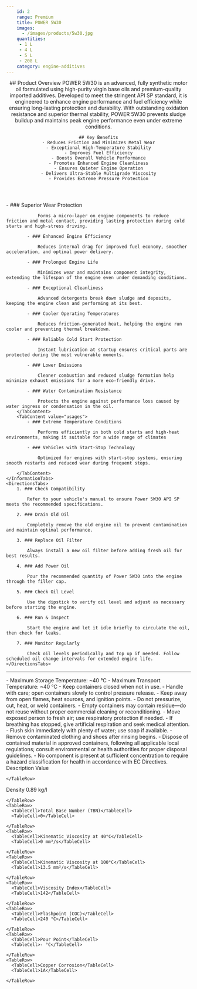```yaml
---
    id: 2
    range: Premium
    title: POWER 5W30
    images:
      - /images/products/5w30.jpg
    quantities:
     - 1 L
     - 4 L
     - 5 L
     - 208 L
    category: engine-additives
---
```


<Header>
    ## Product Overview
    POWER 5W30 is an advanced, fully synthetic motor oil formulated using high-purity
    virgin base oils and premium-quality imported additives. Developed to meet the stringent
    API SP standard, it is engineered to enhance engine performance and fuel efficiency while
    ensuring long-lasting protection and durability. With outstanding oxidation resistance and
    superior thermal stability, POWER 5W30 prevents sludge buildup and maintains peak
    engine performance even under extreme conditions.


    ## Key Benefits
    - Reduces Friction and Minimizes Metal Wear
    - Exceptional High-Temperature Stability
    - Improves Fuel Efficiency
    - Boosts Overall Vehicle Performance
    - Promotes Enhanced Engine Cleanliness
    - Ensures Quieter Engine Operation
    - Delivers Ultra-Stable Multigrade Viscosity
    - Provides Extreme Pressure Protection

</Header>

<Section>
    <InformationTabs>
        <TabContent value="core">
            - ### Superior Wear Protection

                Forms a micro-layer on engine components to reduce friction and metal contact, providing lasting protection during cold starts and high-stress driving.

            - ### Enhanced Engine Efficiency

                Reduces internal drag for improved fuel economy, smoother acceleration, and optimal power delivery.

            - ### Prolonged Engine Life

                Minimizes wear and maintains component integrity, extending the lifespan of the engine even under demanding conditions.
    
            - ### Exceptional Cleanliness

                Advanced detergents break down sludge and deposits, keeping the engine clean and performing at its best.
    
            - ### Cooler Operating Temperatures

                Reduces friction-generated heat, helping the engine run cooler and preventing thermal breakdown.
    
            - ### Reliable Cold Start Protection

                Instant lubrication at startup ensures critical parts are protected during the most vulnerable moments. 
    
            - ### Lower Emissions

                Cleaner combustion and reduced sludge formation help minimize exhaust emissions for a more eco-friendly drive.
    
            - ### Water Contamination Resistance

                Protects the engine against performance loss caused by water ingress or condensation in the oil.
        </TabContent>
        <TabContent value="usages">
            - ### Extreme Temperature Conditions

                Performs efficiently in both cold starts and high-heat environments, making it suitable for a wide range of climates

            - ### Vehicles with Start-Stop Technology

                Optimized for engines with start-stop systems, ensuring smooth restarts and reduced wear during frequent stops.

        </TabContent>
    </InformationTabs>
    <DirectionsTabs>
        1. ### Check Compatibility
    
            Refer to your vehicle's manual to ensure Power 5W30 API SP meets the recommended specifications.
   
        2. ### Drain Old Oil
    
            Completely remove the old engine oil to prevent contamination and maintain optimal performance.
   
        3. ### Replace Oil Filter
    
            Always install a new oil filter before adding fresh oil for best results.
   
        4. ### Add Power Oil
    
            Pour the recommended quantity of Power 5W30 into the engine through the filler cap.
   
        5. ### Check Oil Level
    
            Use the dipstick to verify oil level and adjust as necessary before starting the engine.
   
        6. ### Run & Inspect
    
            Start the engine and let it idle briefly to circulate the oil, then check for leaks.
   
        7. ### Monitor Regularly
    
            Check oil levels periodically and top up if needed. Follow scheduled oil change intervals for extended engine life.
    </DirectionsTabs>
</Section>

***

<Section>
    <SafetyTabs>
        <TabContent value="handling">
            - Maximum Storage Temperature: ~40 °C
            - Maximum Transport Temperature: ~40 °C
            - Keep containers closed when not in use.
            - Handle with care; open containers slowly to control pressure release.
            - Keep away from open flames, heat sources, and ignition points.
            - Do not pressurize, cut, heat, or weld containers.
            - Empty containers may contain residue—do not reuse without proper commercial cleaning or reconditioning.
        </TabContent>
        <TabContent value="first-aid">
            - Move exposed person to fresh air; use respiratory protection if needed.
            - If breathing has stopped, give artificial respiration and seek medical attention.
            - Flush skin immediately with plenty of water; use soap if available.
            - Remove contaminated clothing and shoes after rinsing begins.
        </TabContent>
        <TabContent value="disposal">
            - Dispose of contained material in approved containers, following all applicable local regulations; consult environmental or health authorities for proper disposal guidelines.
        </TabContent>
        <TabContent value="hazardous">
            - No component is present at sufficient concentration to require a hazard classification for health in accordance with EC Directives.
        </TabContent>
    </SafetyTabs>
  
   <Table>
  <TableHeader>
    <TableRow>
      <TableHead>Description</TableHead>
      <TableHead>Value</TableHead>
     
    </TableRow>
  </TableHeader>
  <TableBody>
    <TableRow>
      <TableCell>Density</TableCell>
      <TableCell>0.89 kg/l</TableCell>
    
    </TableRow>
    <TableRow>
      <TableCell>Total Base Number (TBN)</TableCell>
      <TableCell>0</TableCell>
    
    </TableRow>
    <TableRow>
      <TableCell>Kinematic Viscosity at 40°C</TableCell>
      <TableCell>0 mm²/s</TableCell>
    
    </TableRow>
    <TableRow>
      <TableCell>Kinematic Viscosity at 100°C</TableCell>
      <TableCell>13.5 mm²/s</TableCell>
    
    </TableRow>
    <TableRow>
      <TableCell>Viscosity Index</TableCell>
      <TableCell>142</TableCell>
    
    </TableRow>
    <TableRow>
      <TableCell>Flashpoint (COC)</TableCell>
      <TableCell>240 °C</TableCell>
    
    </TableRow>
    <TableRow>
      <TableCell>Pour Point</TableCell>
      <TableCell>- °C</TableCell>
    
    </TableRow>
    <TableRow>
      <TableCell>Copper Corrosion</TableCell>
      <TableCell>1A</TableCell>
    
    </TableRow>
  </TableBody>
</Table>

</Section>